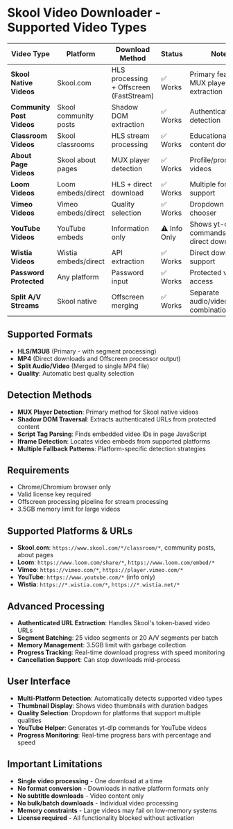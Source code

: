 # Skool Video Downloader - Supported Video Types

| Video Type | Platform | Download Method | Status | Notes |
|------------|----------|-----------------|--------|-------|
| **Skool Native Videos** | Skool.com | HLS processing + Offscreen (FastStream) | ✅ Works | Primary feature - MUX player extraction |
| **Community Post Videos** | Skool community posts | Shadow DOM extraction | ✅ Works | Authenticated URL detection |
| **Classroom Videos** | Skool classrooms | HLS stream processing | ✅ Works | Educational content downloads |
| **About Page Videos** | Skool about pages | MUX player detection | ✅ Works | Profile/promotional videos |
| **Loom Videos** | Loom embeds/direct | HLS + direct download | ✅ Works | Multiple format support |
| **Vimeo Videos** | Vimeo embeds/direct | Quality selection | ✅ Works | Dropdown quality chooser |
| **YouTube Videos** | YouTube embeds | Information only | ⚠️ Info Only | Shows yt-dlp commands, no direct download |
| **Wistia Videos** | Wistia embeds/direct | API extraction | ✅ Works | Direct download support |
| **Password Protected** | Any platform | Password input | ✅ Works | Protected video access |
| **Split A/V Streams** | Skool native | Offscreen merging | ✅ Works | Separate audio/video combination |

## Supported Formats
- **HLS/M3U8** (Primary - with segment processing)
- **MP4** (Direct downloads and Offscreen processor output)
- **Split Audio/Video** (Merged to single MP4 file)
- **Quality**: Automatic best quality selection

## Detection Methods
- **MUX Player Detection**: Primary method for Skool native videos
- **Shadow DOM Traversal**: Extracts authenticated URLs from protected content
- **Script Tag Parsing**: Finds embedded video IDs in page JavaScript
- **Iframe Detection**: Locates video embeds from supported platforms
- **Multiple Fallback Patterns**: Platform-specific detection strategies

## Requirements
- Chrome/Chromium browser only
- Valid license key required
- Offscreen processing pipeline for stream processing
- 3.5GB memory limit for large videos

## Supported Platforms & URLs
- **Skool.com**: `https://www.skool.com/*/classroom/*`, community posts, about pages
- **Loom**: `https://www.loom.com/share/*`, `https://www.loom.com/embed/*`
- **Vimeo**: `https://vimeo.com/*`, `https://player.vimeo.com/*`
- **YouTube**: `https://www.youtube.com/*` (info only)
- **Wistia**: `https://*.wistia.com/*`, `https://*.wistia.net/*`

## Advanced Processing
- **Authenticated URL Extraction**: Handles Skool's token-based video URLs
- **Segment Batching**: 25 video segments or 20 A/V segments per batch
- **Memory Management**: 3.5GB limit with garbage collection
- **Progress Tracking**: Real-time download progress with speed monitoring
- **Cancellation Support**: Can stop downloads mid-process

## User Interface
- **Multi-Platform Detection**: Automatically detects supported video types
- **Thumbnail Display**: Shows video thumbnails with duration badges
- **Quality Selection**: Dropdown for platforms that support multiple qualities
- **YouTube Helper**: Generates yt-dlp commands for YouTube videos
- **Progress Monitoring**: Real-time progress bars with percentage and speed

## Important Limitations
- **Single video processing** - One download at a time
- **No format conversion** - Downloads in native platform formats only
- **No subtitle downloads** - Video content only
- **No bulk/batch downloads** - Individual video processing
- **Memory constraints** - Large videos may fail on low-memory systems
- **License required** - All functionality blocked without activation
